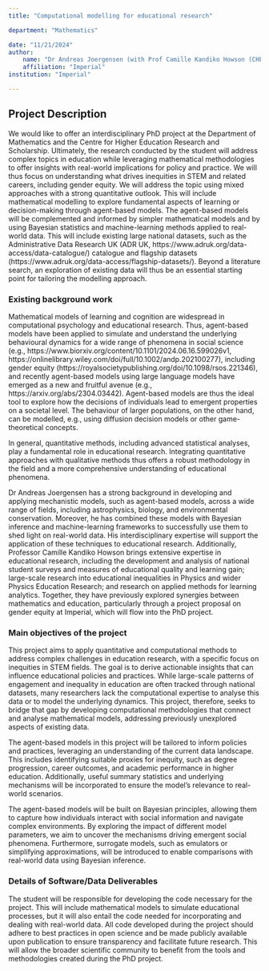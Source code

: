 ```yaml
---
title: "Computational modelling for educational research"

department: "Mathematics"

date: "11/21/2024"
author: 
    name: "Dr Andreas Joergensen (with Prof Camille Kandiko Howson (CHERS))",
    affiliation: "Imperial"
institution: "Imperial"

---
```

## Project Description

We would like to offer an interdisciplinary PhD project at the
Department of Mathematics and the Centre for Higher Education Research
and Scholarship. Ultimately, the research conducted by the student
will address complex topics in education while leveraging mathematical
methodologies to offer insights with real-world implications for
policy and practice. We will thus focus on understanding what drives
inequities in STEM and related careers, including gender equity. We
will address the topic using mixed approaches with a strong
quantitative outlook. This will include mathematical modelling to
explore fundamental aspects of learning or decision-making through
agent-based models. The agent-based models will be complemented and
informed by simpler mathematical models and by using Bayesian
statistics and machine-learning methods applied to real-world
data. This will include existing large national datasets, such as the
Administrative Data Research UK (ADR UK,
https://www.adruk.org/data-access/data-catalogue/) catalogue and
flagship datasets
(https://www.adruk.org/data-access/flagship-datasets/). Beyond a
literature search, an exploration of existing data will thus be an
essential starting point for tailoring the modelling approach.

### Existing background work 

Mathematical models of learning and cognition are widespread in
computational psychology and educational research. Thus, agent-based
models have been applied to simulate and understand the underlying
behavioural dynamics for a wide range of phenomena in social science
(e.g., https://www.biorxiv.org/content/10.1101/2024.06.16.599026v1,
https://onlinelibrary.wiley.com/doi/full/10.1002/andp.202100277),
including gender equity
(https://royalsocietypublishing.org/doi/10.1098/rsos.221346), and
recently agent-based models using large language models have emerged
as a new and fruitful avenue (e.g.,
https://arxiv.org/abs/2304.03442). Agent-based models are thus the
ideal tool to explore how the decisions of individuals lead to
emergent properties on a societal level. The behaviour of larger
populations, on the other hand, can be modelled, e.g., using diffusion
decision models or other game-theoretical concepts.

In general, quantitative methods, including advanced statistical
analyses, play a fundamental role in educational research. Integrating
quantitative approaches with qualitative methods thus offers a robust
methodology in the field and a more comprehensive understanding of
educational phenomena.

Dr Andreas Joergensen has a strong background in developing and
applying mechanistic models, such as agent-based models, across a wide
range of fields, including astrophysics, biology, and environmental
conservation. Moreover, he has combined these models with Bayesian
inference and machine-learning frameworks to successfully use them to
shed light on real-world data. His interdisciplinary expertise will
support the application of these techniques to educational
research. Additionally, Professor Camille Kandiko Howson brings
extensive expertise in educational research, including the development
and analysis of national student surveys and measures of educational
quality and learning gain; large-scale research into educational
inequalities in Physics and wider Physics Education Research; and
research on applied methods for learning analytics. Together, they
have previously explored synergies between mathematics and education,
particularly through a project proposal on gender equity at Imperial,
which will flow into the PhD project.

### Main objectives of the project

This project aims to apply quantitative and computational methods to
address complex challenges in education research, with a specific
focus on inequities in STEM fields. The goal is to derive actionable
insights that can influence educational policies and practices. While
large-scale patterns of engagement and inequality in education are
often tracked through national datasets, many researchers lack the
computational expertise to analyse this data or to model the
underlying dynamics. This project, therefore, seeks to bridge that gap
by developing computational methodologies that connect and analyse
mathematical models, addressing previously unexplored aspects of
existing data.

The agent-based models in this project will be tailored to inform
policies and practices, leveraging an understanding of the current
data landscape. This includes identifying suitable proxies for
inequity, such as degree progression, career outcomes, and academic
performance in higher education. Additionally, useful summary
statistics and underlying mechanisms will be incorporated to ensure
the model’s relevance to real-world scenarios.

The agent-based models will be built on Bayesian principles, allowing
them to capture how individuals interact with social information and
navigate complex environments. By exploring the impact of different
model parameters, we aim to uncover the mechanisms driving emergent
social phenomena. Furthermore, surrogate models, such as emulators or
simplifying approximations, will be introduced to enable comparisons
with real-world data using Bayesian inference.

### Details of Software/Data Deliverables

The student will be responsible for developing the code necessary for
the project. This will include mathematical models to simulate
educational processes, but it will also entail the code needed for
incorporating and dealing with real-world data. All code developed
during the project should adhere to best practices in open science and
be made publicly available upon publication to ensure transparency and
facilitate future research. This will allow the broader scientific
community to benefit from the tools and methodologies created during
the PhD project.